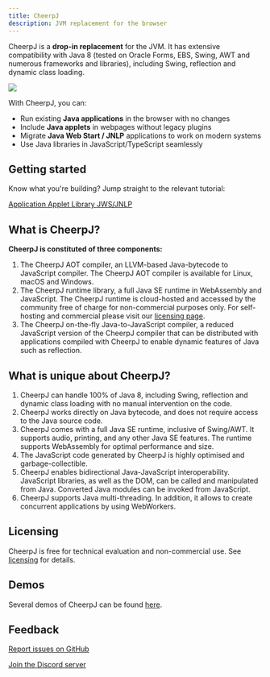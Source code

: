 ```yaml
---
title: CheerpJ
description: JVM replacement for the browser
---
```



<LatestBlogPostPill />

CheerpJ is a **drop-in replacement** for the JVM. It has extensive compatibility with Java 8 (tested on Oracle Forms, EBS, Swing, AWT and numerous frameworks and libraries), including Swing, reflection and dynamic class loading.

![](/cheerpj2/assets/cheerpj_visual_2.png)

With CheerpJ, you can:

- Run existing **Java applications** in the browser with no changes
- Include **Java applets** in webpages without legacy plugins
- Migrate **Java Web Start / JNLP** applications to work on modern systems
- Use Java libraries in JavaScript/TypeScript seamlessly

## Getting started

Know what you're building? Jump straight to the relevant tutorial:

<div class="not-prose grid grid-cols-2 font-medium gap-2 text-stone-100">
	<a
		href="/cheerpj2/getting-started/Java-app"
		class="px-8 py-6 bg-stone-800 hover:bg-stone-700 text-lg"
	>
		Application
	</a>
	<a
		href="/cheerpj2/getting-started/Java-applet"
		class="px-8 py-6 bg-stone-800 hover:bg-stone-700 text-lg"
	>
		Applet
	</a>
	<a
		href="/cheerpj2/getting-started/Java-library"
		class="px-8 py-6 bg-stone-800 hover:bg-stone-700 text-lg"
	>
		Library
	</a>
	<a
		href="/cheerpj2/getting-started/JNLP"
		class="px-8 py-6 bg-stone-800 hover:bg-stone-700 text-lg"
	>
		JWS/JNLP
	</a>
</div>

## What is CheerpJ?

**CheerpJ is constituted of three components:**

1. The CheerpJ AOT compiler, an LLVM-based Java-bytecode to JavaScript compiler. The CheerpJ AOT compiler is available for Linux, macOS and Windows.
2. The CheerpJ runtime library, a full Java SE runtime in WebAssembly and JavaScript. The CheerpJ runtime is cloud-hosted and accessed by the community free of charge for non-commercial purposes only. For self-hosting and commercial please visit our [licensing page](https://cheerpj.com/licensing/).
3. The CheerpJ on-the-fly Java-to-JavaScript compiler, a reduced JavaScript version of the CheerpJ compiler that can be distributed with applications compiled with CheerpJ to enable dynamic features of Java such as reflection.

## What is unique about CheerpJ?

1. CheerpJ can handle 100% of Java 8, including Swing, reflection and dynamic class loading with no manual intervention on the code.
2. CheerpJ works directly on Java bytecode, and does not require access to the Java source code.
3. CheerpJ comes with a full Java SE runtime, inclusive of Swing/AWT. It supports audio, printing, and any other Java SE features. The runtime supports WebAssembly for optimal performance and size.
4. The JavaScript code generated by CheerpJ is highly optimised and garbage-collectible.
5. CheerpJ enables bidirectional Java-JavaScript interoperability. JavaScript libraries, as well as the DOM, can be called and manipulated from Java. Converted Java modules can be invoked from JavaScript.
6. CheerpJ supports Java multi-threading. In addition, it allows to create concurrent applications by using WebWorkers.

## Licensing

CheerpJ is free for technical evaluation and non-commercial use. See [licensing](https://cheerpj.com/licensing/) for details.

## Demos

Several demos of CheerpJ can be found [here](https://leaningtech.com/demo/).

## Feedback

[Report issues on GitHub](https://github.com/leaningtech/cheerpj-meta/issues)

[Join the Discord server](https://discord.leaningtech.com/)
